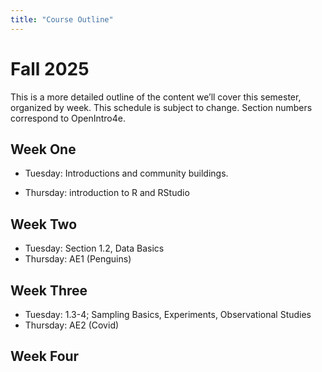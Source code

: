 ```yaml
---
title: "Course Outline"
---
```


# Fall 2025 {.unnumbered}

This is a more detailed outline of the content we'll cover this semester, organized by week. This schedule is subject to change.  Section numbers correspond to OpenIntro4e.

## Week One

- Tuesday:  Introductions and community buildings.  

- Thursday: introduction to R and RStudio

## Week Two

- Tuesday:  Section 1.2, Data Basics
- Thursday: AE1 (Penguins)

## Week Three
- Tuesday: 1.3-4; Sampling Basics, Experiments, Observational Studies
- Thursday: AE2 (Covid)

## Week Four